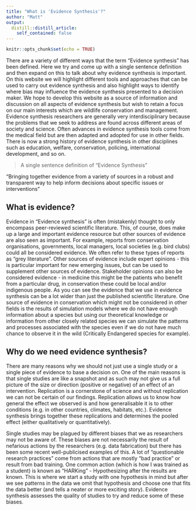 ```yaml
---
title: "What is 'Evidence Synthesis'?"
author: "Matt"
output:
  distill::distill_article:
    self_contained: false
---
```


```r
knitr::opts_chunk$set(echo = TRUE)
```


There are a variety of different ways that the term "Evidence synthesis" has been defined. Here we try and come up with a single sentence definition and then expand on this to talk about why evidence synthesis is important. On this website we will highlight different tools and approaches that can be used to carry out evidence synthesis and also highlight ways to identify where bias may influence the evidence synthesis presented to a decision maker. We hope to develop this website as a source of information and discussion on all aspects of evidence synthesis but wish to retain a focus on our main interests which are wildlife conservation and management. Evidence synthesis researchers are generally very interdisciplinary because the problems that we seek to address are found across different areas of society and science. Often advances in evidence synthesis tools come from the medical field but are then adapted and adopted for use in other fields. There is now a strong history of evidence synthesis in other disciplines such as education, welfare, conservation, policing, international development, and so on. 

> A single sentence definition of "Evidence Synthesis"

"Bringing together evidence from a variety of sources in a robust and transparent way to help inform decisions about specific issues or interventions" 

## What is evidence?

Evidence in "Evidence synthesis" is often (mistakenly) thought to only encompass peer-reviewed scientific literature. This, of course, does make up a large and important evidence resource but other sources of evidence are also seen as important. For example, reports from conservation organisations, governments, local managers, local societies (e.g. bird clubs) could all be considered evidence. We often refer to these types of reports as "grey literature". Other sources of evidence include expert opinions - this is particular important for new emerging issues, but can be used to supplement other sources of evidence. Stakeholder opinions can also be considered evidence - in medicine this might be the patients who benefit from a particular drug, in conservation these could be local and/or indigenous people. As you can see the evidence that we use in evidence synthesis can be a lot wider than just the published scientific literature. One source of evidence in conservation which might not be considered in other fields is the results of simulation models where we do not have enough information about a species but using our theoretical knowledge or information from other closely related species we can simulate the patterns and processes associated with the species even if we do not have much chance to observe it in the wild (Critically Endangered species for example).

## Why do we need evidence synthesis?

There are many reasons why we should not just use a single study or a single piece of evidence to base a decision on. One of the main reasons is that single studies are like a snapshot and as such may not give us a full picture of the size or direction (positive or negative) of an effect of an intervention. Replication is a cornerstone of science and without replication we can not be certain of our findings. Replication allows us to know how general the effect we observed is and how generalisable it is to other conditions (e.g. in other countries, climates, habitats, etc.). Evidence synthesis brings together these replications and determines the pooled effect (either qualitatively or quantitatively).

Single studies may be plagued by different biases that we as researchers may not be aware of. These biases are not necessarily the result of nefarious actions by the researchers (e.g. data fabrication) but there has been some recent well-publicised examples of this. A lot of "questionable research practices" come from actions that are mostly "bad practice" or result from bad training. One common action (which is how I was trained as a student) is known as "HARKing" - Hypothesizing after the results are known. This is where we start a study with one hypothesis in mind but after we see patterns in the data we omit that hypothesis and choose one that fits the data better (and tells a neater or more exciting story). Evidence synthesis assesses the quality of studies to try and reduce some of these biases.

## 